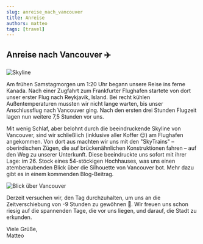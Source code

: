 ```yaml
---
slug: anreise_nach_vancouver
title: Anreise
authors: matteo
tags: [travel]
---
```


## Anreise nach Vancouver ✈️

![Skyline](https://matteokosina.github.io/canada/media/Flug.jpeg)

Am frühen Samstagmorgen um 1:20 Uhr begann unsere Reise ins ferne Kanada. Nach einer
Zugfahrt zum Frankfurter Flughafen startete von dort unser erster Flug nach Reykjavik,
Island. Bei recht kühlen Außentemperaturen mussten wir nicht lange warten, bis unser
Anschlussflug nach Vancouver ging. Nach den ersten drei Stunden Flugzeit lagen nun
weitere 7,5 Stunden vor uns.

Mit wenig Schlaf, aber belohnt durch die beeindruckende Skyline von Vancouver, sind wir schließlich (inklusive aller Koffer 😌) am Flughafen angekommen. Von dort aus machten wir uns mit den "SkyTrains" – oberirdischen Zügen, die auf brückenähnlichen Konstruktionen fahren – auf den Weg zu unserer Unterkunft. Diese beeindruckte uns sofort mit ihrer Lage: im 26. Stock eines 54-stöckigen Hochhauses, was uns einen atemberaubenden Blick über die Silhouette von Vancouver bot. Mehr dazu gibt es in einem kommenden Blog-Beitrag.

![Blick über Vancouver](https://matteokosina.github.io/canada/media/Unterkunft.jpg)

Derzeit versuchen wir, den Tag durchzuhalten, um uns an die Zeitverschiebung von -9 Stunden zu gewöhnen 🛌. Wir freuen uns schon riesig auf die spannenden Tage, die vor uns liegen, und darauf, die Stadt zu erkunden.

Viele Grüße,  
Matteo
